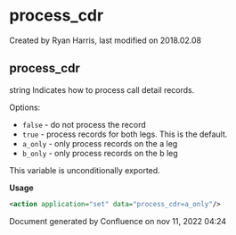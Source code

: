
# process_cdr 

 Created by  Ryan Harris, last modified on 2018.02.08

## process_cdr

string Indicates how to process call detail records.

Options:

* `false` \- do not process the record
* `true` \- process records for both legs. This is the default.
* `a_only` \- only process records on the a leg
* `b_only` \- only process records on the b leg

This variable is unconditionally exported.

**Usage**

```xml
<action application="set" data="process_cdr=a_only"/>
```

Document generated by Confluence on nov 11, 2022 04:24
